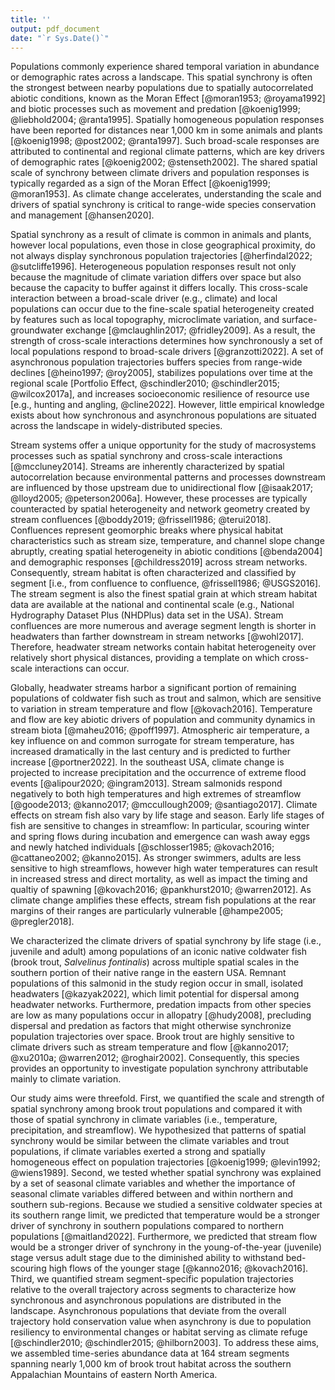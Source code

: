 ---
title: ''
output: pdf_document
date: "`r Sys.Date()`"
---

Populations commonly experience shared temporal variation in abundance or demographic rates across a landscape. This spatial synchrony is often the strongest between nearby populations due to spatially autocorrelated abiotic conditions, known as the Moran Effect [@moran1953; @royama1992] and biotic processes such as movement and predation [@koenig1999; @liebhold2004; @ranta1995]. Spatially homogeneous population responses have been reported for distances near 1,000 km in some animals and plants [@koenig1998; @post2002; @ranta1997]. Such broad-scale responses are attributed to continental and regional climate patterns, which are key drivers of demographic rates [@koenig2002; @stenseth2002]. The shared spatial scale of synchrony between climate drivers and population responses is typically regarded as a sign of the Moran Effect [@koenig1999; @moran1953]. As climate change accelerates, understanding the scale and drivers of spatial synchrony is critical to range-wide species conservation and management [@hansen2020].

Spatial synchrony as a result of climate is common in animals and plants, however local populations, even those in close geographical proximity, do not always display synchronous population trajectories [@herfindal2022; @sutcliffe1996]. Heterogeneous population responses result not only because the magnitude of climate variation differs over space but also because the capacity to buffer against it differs locally. This cross-scale interaction between a broad-scale driver (e.g., climate) and local populations can occur due to the fine-scale spatial heterogeneity created by features such as local topography, microclimate variation, and surface-groundwater exchange [@mclaughlin2017; @fridley2009]. As a result, the strength of cross-scale interactions determines how synchronously a set of local populations respond to broad-scale drivers [@granzotti2022]. A set of asynchronous population trajectories buffers species from range-wide declines [@heino1997; @roy2005], stabilizes populations over time at the regional scale [Portfolio Effect, @schindler2010; @schindler2015; @wilcox2017a], and increases socioeconomic resilience of resource use [e.g., hunting and angling, @cline2022]. However, little empirical knowledge exists about how synchronous and asynchronous populations are situated across the landscape in widely-distributed species.

Stream systems offer a unique opportunity for the study of macrosystems processes such as spatial synchrony and cross-scale interactions [@mccluney2014]. Streams are inherently characterized by spatial autocorrelation because environmental patterns and processes downstream are influenced by those upstream due to unidirectional flow [@isaak2017; @lloyd2005; @peterson2006a]. However, these processes are typically counteracted by spatial heterogeneity and network geometry created by stream confluences [@boddy2019; @frissell1986; @terui2018]. Confluences represent geomorphic breaks where physical habitat characteristics such as stream size, temperature, and channel slope change abruptly, creating spatial heterogeneity in abiotic conditions [@benda2004] and demographic responses [@childress2019] across stream networks. Consequently, stream habitat is often characterized and classified by segment [i.e., from confluence to confluence, @frissell1986; @USGS2016]. The stream segment is also the finest spatial grain at which stream habitat data are available at the national and continental scale (e.g., National Hydrography Dataset Plus (NHDPlus) data set in the USA). Stream confluences are more numerous and average segment length is shorter in headwaters than farther downstream in stream networks [@wohl2017]. Therefore, headwater stream networks contain habitat heterogeneity over relatively short physical distances, providing a template on which cross-scale interactions can occur.

Globally, headwater streams harbor a significant portion of remaining populations of coldwater fish such as trout and salmon, which are sensitive to variation in stream temperature and flow [@kovach2016]. Temperature and flow are key abiotic drivers of population and community dynamics in stream biota [@maheu2016; @poff1997]. Atmospheric air temperature, a key influence on and common surrogate for stream temperature, has increased dramatically in the last century and is predicted to further increase [@portner2022]. In the southeast USA, climate change is projected to increase precipitation and the occurrence of extreme flood events [@alipour2020; @ingram2013]. Stream salmonids respond negatively to both high temperatures and high extremes of streamflow [@goode2013; @kanno2017; @mccullough2009; @santiago2017]. Climate effects on stream fish also vary by life stage and season. Early life stages of fish are sensitive to changes in streamflow: In particular, scouring winter and spring flows during incubation and emergence can wash away eggs and newly hatched individuals [@schlosser1985; @kovach2016; @cattaneo2002; @kanno2015]. As stronger swimmers, adults are less sensitive to high streamflows, however high water temperatures can result in increased stress and direct mortality, as well as impact the timing and qualtiy of spawning [@kovach2016; @pankhurst2010; @warren2012]. As climate change amplifies these effects, stream fish populations at the rear margins of their ranges are particularly vulnerable [@hampe2005; @pregler2018].

We characterized the climate drivers of spatial synchrony by life stage (i.e., juvenile and adult) among populations of an iconic native coldwater fish (brook trout, *Salvelinus fontinalis*) across multiple spatial scales in the southern portion of their native range in the eastern USA. Remnant populations of this salmonid in the study region occur in small, isolated headwaters [@kazyak2022], which limit potential for dispersal among headwater networks. Furthermore, predation impacts from other species are low as many populations occur in allopatry [@hudy2008], precluding dispersal and predation as factors that might otherwise synchronize population trajectories over space. Brook trout are highly sensitive to climate drivers such as stream temperature and flow [@kanno2017; @xu2010a; @warren2012; @roghair2002]. Consequently, this species provides an opportunity to investigate population synchrony attributable mainly to climate variation. 

Our study aims were threefold. First, we quantified the scale and strength of spatial synchrony among brook trout populations and compared it with those of spatial synchrony in climate variables (i.e., temperature, precipitation, and streamflow). We hypothesized that patterns of spatial synchrony would be similar between the climate variables and trout populations, if climate variables exerted a strong and spatially homogeneous effect on population trajectories [@koenig1999; @levin1992; @wiens1989]. Second, we tested whether spatial synchrony was explained by a set of seasonal climate variables and whether the importance of seasonal climate variables differed between and within northern and southern sub-regions. Because we studied a sensitive coldwater species at its southern range limit, we predicted that temperature would be a stronger driver of synchrony in southern populations compared to northern populations [@maitland2022]. Furthermore, we predicted that stream flow would be a stronger driver of synchrony in the young-of-the-year (juvenile) stage versus adult stage due to the diminished ability to withstand bed-scouring high flows of the younger stage [@kanno2016; @kovach2016]. Third, we quantified stream segment-specific population trajectories relative to the overall trajectory across segments to characterize how synchronous and asynchronous populations are distributed in the landscape. Asynchronous populations that deviate from the overall trajectory hold conservation value when asynchrony is due to population resiliency to environmental changes or habitat serving as climate refuge [@schindler2010; @schindler2015; @hilborn2003]. To address these aims, we assembled time-series abundance data at 164 stream segments spanning nearly 1,000 km of brook trout habitat across the southern Appalachian Mountains of eastern North America.